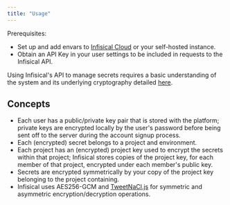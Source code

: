 ---
title: "Usage"
---

Prerequisites:

- Set up and add envars to [Infisical Cloud](https://app.infisical.com) or your self-hosted instance.
- Obtain an API Key in your user settings to be included in requests to the Infisical API.

Using Infisical's API to manage secrets requires a basic understanding of the system and its underlying cryptography detailed [here](/security/overview).

## Concepts

- Each user has a public/private key pair that is stored with the platform; private keys are encrypted locally by the user's password before being sent off to the server during the account signup process.
- Each (encrypted) secret belongs to a project and environment.
- Each project has an (encrypted) project key used to encrypt the secrets within that project; Infisical stores copies of the project key, for each member of that project, encrypted under each member's public key.
- Secrets are encrypted symmetrically by your copy of the project key belonging to the project containing.
- Infisical uses AES256-GCM and [TweetNaCl.js](https://tweetnacl.js.org/#/) for symmetric and asymmetric encryption/decryption operations.
